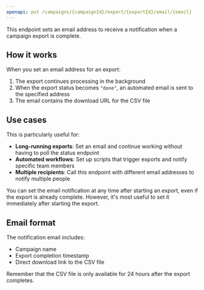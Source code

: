 ```yaml
---
openapi: put /campaigns/{campaignId}/export/{exportId}/email/{email}
---
```


This endpoint sets an email address to receive a notification when a campaign export is complete.

## How it works

When you set an email address for an export:
1. The export continues processing in the background
2. When the export status becomes `"done"`, an automated email is sent to the specified address
3. The email contains the download URL for the CSV file

## Use cases

This is particularly useful for:
- **Long-running exports**: Set an email and continue working without having to poll the status endpoint
- **Automated workflows**: Set up scripts that trigger exports and notify specific team members
- **Multiple recipients**: Call this endpoint with different email addresses to notify multiple people

<Tip>
You can set the email notification at any time after starting an export, even if the export is already complete. However, it's most useful to set it immediately after starting the export.
</Tip>

## Email format

The notification email includes:
- Campaign name
- Export completion timestamp
- Direct download link to the CSV file

<Warning>
Remember that the CSV file is only available for 24 hours after the export completes.
</Warning>
